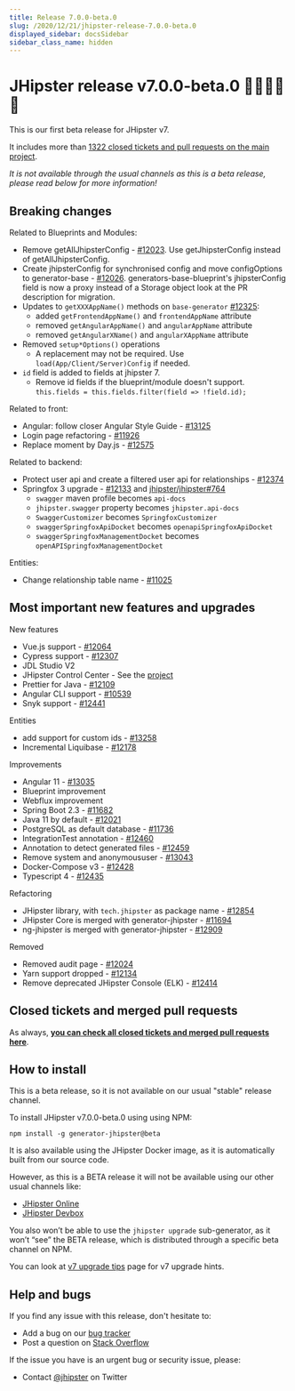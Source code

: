 ```yaml
---
title: Release 7.0.0-beta.0
slug: /2020/12/21/jhipster-release-7.0.0-beta.0
displayed_sidebar: docsSidebar
sidebar_class_name: hidden
---
```


JHipster release v7.0.0-beta.0 🦌🎅🤶🎁🎄
==================

This is our first beta release for JHipster v7.

It includes more than [1322 closed tickets and pull requests on the main project](https://github.com/jhipster/generator-jhipster/issues?q=is%3Aclosed+milestone%3A7.0.0-beta.0).

_It is not available through the usual channels as this is a beta release, please read below for more information!_


Breaking changes
------------

Related to Blueprints and Modules:
- Remove getAllJhipsterConfig - [#12023](https://github.com/jhipster/generator-jhipster/issues/12023). Use getJhipsterConfig instead of getAllJhipsterConfig.
- Create jhipsterConfig for synchronised config and move configOptions to generator-base - [#12026](https://github.com/jhipster/generator-jhipster/pull/12026). generators-base-blueprint's jhipsterConfig field is now a proxy instead of a Storage object look at the PR description for migration.
- Updates to `getXXXAppName()` methods on `base-generator` [#12325](https://github.com/jhipster/generator-jhipster/issues/12325):
  - added `getFrontendAppName()` and `frontendAppName` attribute
  - removed `getAngularAppName()` and `angularAppName` attribute
  - removed `getAngularXName()` and `angularXAppName` attribute
- Removed `setup*Options()` operations
  - A replacement may not be required. Use `load(App/Client/Server)Config` if needed.
- `id` field is added to fields at jhipster 7.
  - Remove id fields if the blueprint/module doesn't support. `this.fields = this.fields.filter(field => !field.id);`

Related to front:
- Angular: follow closer Angular Style Guide - [#13125](https://github.com/jhipster/generator-jhipster/issues/13125)
- Login page refactoring - [#11926](https://github.com/jhipster/generator-jhipster/pull/11926)
- Replace moment by Day.js - [#12575](https://github.com/jhipster/generator-jhipster/issues/12575)

Related to backend:
- Protect user api and create a filtered user api for relationships - [#12374](https://github.com/jhipster/generator-jhipster/issues/12374)
- Springfox 3 upgrade - [#12133](https://github.com/jhipster/generator-jhipster/pull/12133) and [jhipster/jhipster#764](https://github.com/jhipster/jhipster/pull/764)
  - `swagger` maven profile becomes `api-docs`
  - `jhipster.swagger` property becomes `jhipster.api-docs`
  - `SwaggerCustomizer` becomes `SpringfoxCustomizer`
  - `swaggerSpringfoxApiDocket` becomes `openapiSpringfoxApiDocket`
  - `swaggerSpringfoxManagementDocket` becomes `openAPISpringfoxManagementDocket`

Entities:
- Change relationship table name - [#11025](https://github.com/jhipster/generator-jhipster/issues/11025)

Most important new features and upgrades
-------------

New features
- Vue.js support - [#12064](https://github.com/jhipster/generator-jhipster/pull/12064)
- Cypress support - [#12307](https://github.com/jhipster/generator-jhipster/pull/12307)
- JDL Studio V2
- JHipster Control Center - See the [project](https://github.com/jhipster/jhipster-control-center)
- Prettier for Java - [#12109](https://github.com/jhipster/generator-jhipster/issues/12109)
- Angular CLI support - [#10539](https://github.com/jhipster/generator-jhipster/issues/10539)
- Snyk support - [#12441](https://github.com/jhipster/generator-jhipster/issues/12441)

Entities
- add support for custom ids - [#13258](https://github.com/jhipster/generator-jhipster/pull/13258)
- Incremental Liquibase - [#12178](https://github.com/jhipster/generator-jhipster/issues/12178)

Improvements
- Angular 11 - [#13035](https://github.com/jhipster/generator-jhipster/pull/13035)
- Blueprint improvement
- Webflux improvement
- Spring Boot 2.3 - [#11682](https://github.com/jhipster/generator-jhipster/pull/11682)
- Java 11 by default - [#12021](https://github.com/jhipster/generator-jhipster/pull/12021)
- PostgreSQL as default database - [#11736](https://github.com/jhipster/generator-jhipster/issues/11736)
- IntegrationTest annotation - [#12460](https://github.com/jhipster/generator-jhipster/issues/12460)
- Annotation to detect generated files - [#12459](https://github.com/jhipster/generator-jhipster/issues/12459)
- Remove system and anonymoususer - [#13043](https://github.com/jhipster/generator-jhipster/pull/13043)
- Docker-Compose v3 - [#12428](https://github.com/jhipster/generator-jhipster/issues/12428)
- Typescript 4 - [#12435](https://github.com/jhipster/generator-jhipster/pull/12435)

Refactoring
- JHipster library, with `tech.jhipster` as package name - [#12854](https://github.com/jhipster/generator-jhipster/issues/12854)
- JHipster Core is merged with generator-jhipster - [#11694](https://github.com/jhipster/generator-jhipster/pull/11694)
- ng-jhipster is merged with generator-jhipster - [#12909](https://github.com/jhipster/generator-jhipster/issues/12909)

Removed
- Removed audit page - [#12024](https://github.com/jhipster/generator-jhipster/pull/12024)
- Yarn support dropped - [#12134](https://github.com/jhipster/generator-jhipster/pull/12134)
- Remove deprecated JHipster Console (ELK) - [#12414](https://github.com/jhipster/generator-jhipster/pull/12414)


Closed tickets and merged pull requests
------------
As always, __[you can check all closed tickets and merged pull requests here](https://github.com/jhipster/generator-jhipster/issues?q=is%3Aclosed+milestone%3A7.0.0-beta.0)__.


How to install
------------

This is a beta release, so it is not available on our usual "stable" release channel.

To install JHipster v7.0.0-beta.0 using using NPM:

    npm install -g generator-jhipster@beta

It is also available using the JHipster Docker image, as it is automatically built from our source code.

However, as this is a BETA release it will not be available using our other usual channels like:

- [JHipster Online](https://start.jhipster.tech)
- [JHipster Devbox](https://github.com/jhipster/jhipster-devbox)

You also won’t be able to use the `jhipster upgrade` sub-generator, as it won’t “see” the BETA release, which is distributed through a specific beta channel on NPM.

You can look at [v7 upgrade tips](/tips/tip_v7_upgrade/) page for v7 upgrade hints.


Help and bugs
--------------

If you find any issue with this release, don't hesitate to:

- Add a bug on our [bug tracker](https://github.com/jhipster/generator-jhipster/issues?state=open)
- Post a question on [Stack Overflow](http://stackoverflow.com/tags/jhipster/info)

If the issue you have is an urgent bug or security issue, please:

- Contact [@jhipster](https://twitter.com/jhipster) on Twitter
